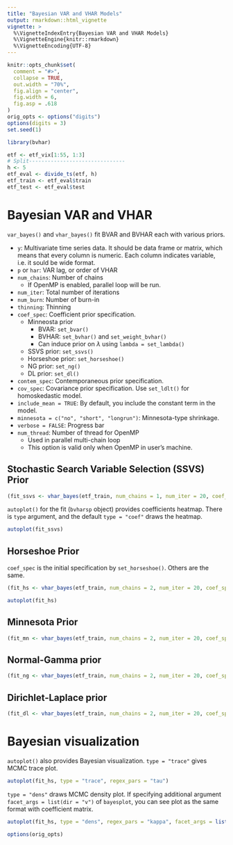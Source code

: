 ```yaml
---
title: "Bayesian VAR and VHAR Models"
output: rmarkdown::html_vignette
vignette: >
  %\VignetteIndexEntry{Bayesian VAR and VHAR Models}
  %\VignetteEngine{knitr::rmarkdown}
  %\VignetteEncoding{UTF-8}
---
```


```r
knitr::opts_chunk$set(
  comment = "#>",
  collapse = TRUE,
  out.width = "70%",
  fig.align = "center",
  fig.width = 6,
  fig.asp = .618
)
orig_opts <- options("digits")
options(digits = 3)
set.seed(1)
```

```r
library(bvhar)
```

```r
etf <- etf_vix[1:55, 1:3]
# Split-------------------------------
h <- 5
etf_eval <- divide_ts(etf, h)
etf_train <- etf_eval$train
etf_test <- etf_eval$test
```

# Bayesian VAR and VHAR

`var_bayes()` and `vhar_bayes()` fit BVAR and BVHAR each with various priors.

- `y`: Multivariate time series data. It should be data frame or matrix, which means that every column is numeric. Each column indicates variable, i.e. it sould be wide format.
- `p` or `har`: VAR lag, or order of VHAR
- `num_chains`: Number of chains
    - If OpenMP is enabled, parallel loop will be run.
- `num_iter`: Total number of iterations
- `num_burn`: Number of burn-in
- `thinning`: Thinning
- `coef_spec`: Coefficient prior specification.
    - Minneosta prior
        - BVAR: `set_bvar()`
        - BVHAR: `set_bvhar()` and `set_weight_bvhar()`
        - Can induce prior on $\lambda$ using `lambda = set_lambda()`
    - SSVS prior: `set_ssvs()`
    - Horseshoe prior: `set_horseshoe()`
    - NG prior: `set_ng()`
    - DL prior: `set_dl()`
- `contem_spec`: Contemporaneous prior specification.
- `cov_spec`: Covariance prior specification. Use `set_ldlt()` for homoskedastic model.
- `include_mean = TRUE`: By default, you include the constant term in the model.
- `minnesota = c("no", "short", "longrun")`: Minnesota-type shrinkage.
- `verbose = FALSE`: Progress bar
- `num_thread`: Number of thread for OpenMP
    - Used in parallel multi-chain loop
    - This option is valid only when OpenMP in user's machine.

## Stochastic Search Variable Selection (SSVS) Prior

```r
(fit_ssvs <- vhar_bayes(etf_train, num_chains = 1, num_iter = 20, coef_spec = set_ssvs(), contem_spec = set_ssvs(), cov_spec = set_ldlt(), include_mean = FALSE, minnesota = "longrun"))
```

`autoplot()` for the fit (`bvharsp` object) provides coefficients heatmap.
There is `type` argument, and the default `type = "coef"` draws the heatmap.

```r
autoplot(fit_ssvs)
```


## Horseshoe Prior

`coef_spec` is the initial specification by `set_horseshoe()`. Others are the same.

```r
(fit_hs <- vhar_bayes(etf_train, num_chains = 2, num_iter = 20, coef_spec = set_horseshoe(), contem_spec = set_horseshoe(), cov_spec = set_ldlt(), include_mean = FALSE, minnesota = "longrun"))
```

```r
autoplot(fit_hs)
```

## Minnesota Prior

```r
(fit_mn <- vhar_bayes(etf_train, num_chains = 2, num_iter = 20, coef_spec = set_bvhar(lambda = set_lambda()), cov_spec = set_ldlt(), include_mean = FALSE, minnesota = "longrun"))
```

## Normal-Gamma prior

```r
(fit_ng <- vhar_bayes(etf_train, num_chains = 2, num_iter = 20, coef_spec = set_ng(), cov_spec = set_ldlt(), include_mean = FALSE, minnesota = "longrun"))
```

## Dirichlet-Laplace prior

```r
(fit_dl <- vhar_bayes(etf_train, num_chains = 2, num_iter = 20, coef_spec = set_dl(), cov_spec = set_ldlt(), include_mean = FALSE, minnesota = "longrun"))
```

# Bayesian visualization

`autoplot()` also provides Bayesian visualization. `type = "trace"` gives MCMC trace plot.

```r
autoplot(fit_hs, type = "trace", regex_pars = "tau")
```

`type = "dens"` draws MCMC density plot. If specifying additional argument `facet_args = list(dir = "v")` of `bayesplot`, you can see plot as the same format with coefficient matrix.

```r
autoplot(fit_hs, type = "dens", regex_pars = "kappa", facet_args = list(dir = "v", nrow = nrow(fit_hs$coefficients)))
```

```r
options(orig_opts)
```

